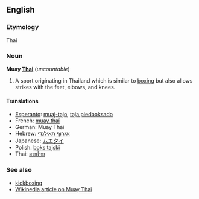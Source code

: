 ==English==
===Etymology===
Thai

===Noun===
'''Muay [[Thai]]''' (''uncountable'')

# A sport originating in Thailand which is similar to [[boxing]] but also allows strikes with the feet, elbows, and knees.

====Translations====
*[[Esperanto]]: [[muaj-tajo]], [[taja piedboksado]]
*French: [[muay thaï]]
*German: Muay Thai
*Hebrew: [[אגרוף תאילנדי]]
*Japanese: [[ムエタイ]]
*Polish: [[boks tajski]]
*Thai: [[มวยไทย]]

===See also===
*[[kickboxing]]
*[[w:Muay Thai|Wikipedia article on Muay Thai]]